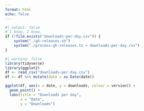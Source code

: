 ```yaml
---
format: html
echo: false
---
```


```r
#| output: false
# I know, I know.
if (!file.exists("downloads-per-day.csv")) {
    system("./gh-releases.sh")
    system("./process-gh-releases.ts > downloads-per-day.csv")
}
```

```r
#| warning: false
library(tidyverse)
library(ggplot2)
df <- read_csv("downloads-per-day.csv")
df <- df %>% mutate(date = as.Date(date))

ggplot(df, aes(x = date, y = downloads, colour = version)) +
  geom_point() + 
  labs(title = "Downloads per day",
       x = "Date",
       y = "Downloads")
```